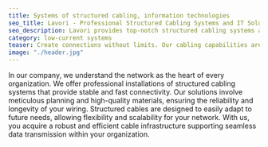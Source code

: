 ```yaml
---
title: Systems of structured cabling, information technologies
seo_title: Lavori - Professional Structured Cabling Systems and IT Solutions
seo_description: Lavori provides top-notch structured cabling systems and cutting-edge information technologies. Rely on us for efficient and reliable solutions for your business.
category: low-current systems
teaser: Create connections without limits. Our cabling capabilities are the key to efficiently connecting your infrastructure.
image: "./header.jpg"
---
```

<p>
In our company, we understand the network as the heart of every organization. We offer professional installations of structured cabling systems that provide stable and fast connectivity. Our solutions involve meticulous planning and high-quality materials, ensuring the reliability and longevity of your wiring. Structured cables are designed to easily adapt to future needs, allowing flexibility and scalability for your network. With us, you acquire a robust and efficient cable infrastructure supporting seamless data transmission within your organization.
</p>